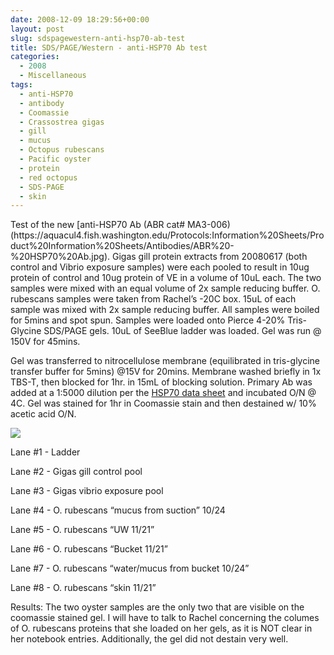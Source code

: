 ```yaml
---
date: 2008-12-09 18:29:56+00:00
layout: post
slug: sdspagewestern-anti-hsp70-ab-test
title: SDS/PAGE/Western - anti-HSP70 Ab test
categories:
  - 2008
  - Miscellaneous
tags:
  - anti-HSP70
  - antibody
  - Coomassie
  - Crassostrea gigas
  - gill
  - mucus
  - Octopus rubescans
  - Pacific oyster
  - protein
  - red octopus
  - SDS-PAGE
  - skin
---
```


Test of the new [anti-HSP70 Ab (ABR cat# MA3-006)(https://aquacul4.fish.washington.edu/Protocols:Information%20Sheets/Product%20Information%20Sheets/Antibodies/ABR%20-%20HSP70%20Ab.jpg). Gigas gill protein extracts from 20080617 (both control and Vibrio exposure samples) were each pooled to result in 10ug protein of control and 10ug protein of VE in a volume of 10uL each. The two samples were mixed with an equal volume of 2x sample reducing buffer. O. rubescans samples were taken from Rachel's -20C box. 15uL of each sample was mixed with 2x sample reducing buffer. All samples were boiled for 5mins and spot spun. Samples were loaded onto Pierce 4-20% Tris-Glycine SDS/PAGE gels. 10uL of SeeBlue ladder was loaded. Gel was run @ 150V for 45mins.

Gel was transferred to nitrocellulose membrane (equilibrated in tris-glycine transfer buffer for 5mins) @15V for 20mins. Membrane washed briefly in 1x TBS-T, then blocked for 1hr. in 15mL of blocking solution. Primary Ab was added at a 1:5000 dilution per the [HSP70 data sheet](https://aquacul4.fish.washington.edu/Protocols:Information%20Sheets/Product%20Information%20Sheets/Antibodies/ABR%20-%20HSP70%20Ab.jpg) and incubated O/N @ 4C. Gel was stained for 1hr in Coomassie stain and then destained w/ 10% acetic acid O/N.

![](https://eagle.fish.washington.edu/Arabidopsis/SDS-PAGE/20081210.JPG)

Lane #1 - Ladder

Lane #2 - Gigas gill control pool

Lane #3 - Gigas vibrio exposure pool

Lane #4 - O. rubescans "mucus from suction" 10/24

Lane #5 - O. rubescans "UW 11/21"

Lane #6 - O. rubescans "Bucket 11/21"

Lane #7 - O. rubescans "water/mucus from bucket 10/24"

Lane #8 - O. rubescans "skin 11/21"

Results: The two oyster samples are the only two that are visible on the coomassie stained gel. I will have to talk to Rachel concerning the columes of O. rubescans proteins that she loaded on her gels, as it is NOT clear in her notebook entries. Additionally, the gel did not destain very well.
